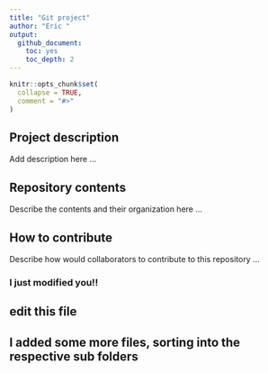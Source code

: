 ```yaml
---
title: "Git project"
author: "Eric "
output: 
  github_document:
    toc: yes
    toc_depth: 2
---
```



```r
knitr::opts_chunk$set(
  collapse = TRUE,
  comment = "#>"
)
```

## Project description

Add description here ...


## Repository contents

Describe the contents and their organization here ...


## How to contribute

Describe how would collaborators to contribute to this repository ...

### I just modified you!!

## edit this file 

## I added some more files, sorting into the respective sub folders
